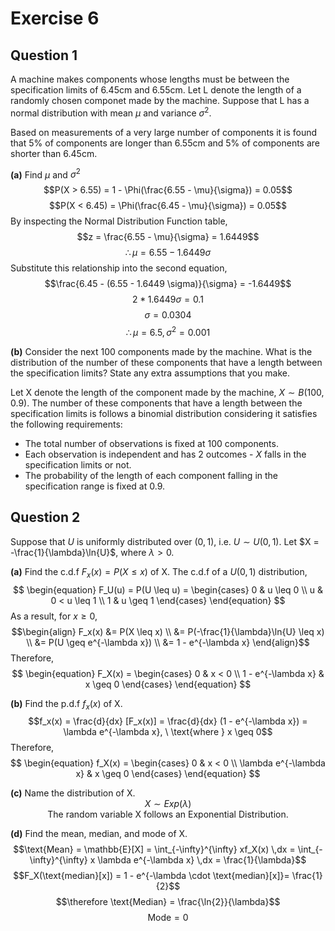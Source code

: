 # Exercise 6

## Question 1 
A machine makes components whose lengths must be between the specification limits of 6.45cm and 6.55cm. Let L denote the length of a randomly chosen componet made by the machine. Suppose that L has a normal distribution with mean $\mu$ and variance $\sigma^2$.

Based on measurements of a very large number of components it is found that $5\%$ of components are longer than 6.55cm and $5\%$ of components are shorter than 6.45cm.

**(a)** Find $\mu$ and $\sigma^2$
$$P(X > 6.55) = 1 - \Phi(\frac{6.55 - \mu}{\sigma}) = 0.05$$
$$P(X < 6.45) = \Phi(\frac{6.45 - \mu}{\sigma}) = 0.05$$
By inspecting the Normal Distribution Function table,
$$z = \frac{6.55 - \mu}{\sigma} = 1.6449$$
$$\therefore \mu = 6.55 - 1.6449 \sigma$$
Substitute this relationship into the second equation,
$$\frac{6.45 - (6.55 - 1.6449 \sigma)}{\sigma} = -1.6449$$
$$2 * 1.6449 \sigma = 0.1$$
$$\sigma = 0.0304$$
$$\therefore \mu = 6.5, \sigma^2 = 0.001$$

**(b)** Consider the next 100 components made by the machine. What is the distribution of the number of these components that have a length between the specification limits? State any extra assumptions that you make.

Let X denote the length of the component made by the machine, $X \sim B(100, 0.9)$. The number of these components that have a length between the specification limits is follows a binomial distribution considering it satisfies the following requirements: 

* The total number of observations is fixed at 100 components.
* Each observation is independent and has 2 outcomes - $X$ falls in the specification limits or not.
* The probability of the length of each component falling in the specification range is fixed at $0.9$.

## Question 2
Suppose that $U$ is uniformly distributed over $(0,1)$, i.e. $U \sim U(0,1)$. Let $X = -\frac{1}{\lambda}\ln{U}$, where $\lambda > 0$.

**(a)** Find the c.d.f $F_x(x) = P(X \leq x)$ of X.
The c.d.f of a $U(0,1)$ distribution,
$$
\begin{equation}
  F_U(u) = P(U \leq u) = 
  \begin{cases}
    0   &   u \leq 0 \\
    u   &   0 < u \leq 1 \\
    1   &   u \geq 1
  \end{cases}
\end{equation}
$$
As a result, for $x \geq 0$,
$$\begin{align}
  F_x(x) &= P(X \leq x) \\ 
  &= P(-\frac{1}{\lambda}\ln{U} \leq x) \\
         &= P(U \geq e^{-\lambda x}) \\
         &= 1 - e^{-\lambda x}
\end{align}$$
Therefore, 
$$
\begin{equation}
  F_X(x) = 
  \begin{cases}
    0   &   x < 0 \\
    1 - e^{-\lambda x}    &   x \geq 0
  \end{cases}
\end{equation}
$$

**(b)** Find the p.d.f $f_x(x)$ of X.
$$f_x(x) = \frac{d}{dx} [F_x(x)] = \frac{d}{dx} (1 - e^{-\lambda x}) = \lambda e^{-\lambda x}, \ \text{where } x \geq 0$$
Therefore, 
$$
\begin{equation}
  f_X(x) = 
  \begin{cases}
    0   &   x < 0 \\
    \lambda e^{-\lambda x}   &   x \geq 0
  \end{cases}
\end{equation}
$$

**(c)** Name the distribution of X.
<center>
  $X \sim Exp(\lambda)$ <br>
  The random variable X follows an Exponential Distribution. 
</center>

**(d)** Find the mean, median, and mode of X. 
  $$\text{Mean} = \mathbb{E}[X] = \int_{-\infty}^{\infty} xf_X(x) \,dx = \int_{-\infty}^{\infty} x \lambda e^{-\lambda x} \,dx = \frac{1}{\lambda}$$ 
  $$F_X(\text{median}[x]) = 1 - e^{-\lambda \cdot \text{median}[x]}= \frac{1}{2}$$
  $$\therefore \text{Median} = \frac{\ln{2}}{\lambda}$$
  $$\text{Mode} = 0$$